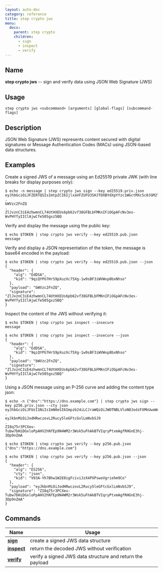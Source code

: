 ```yaml
---
layout: auto-doc
category: reference
title: step crypto jws
menu:
  docs:
    parent: step crypto
    children:
      - sign
      - inspect
      - verify
---
```


## Name
**step crypto jws** -- sign and verify data using JSON Web Signature (JWS)

## Usage

```raw
step crypto jws <subcommand> [arguments] [global-flags] [subcommand-flags]
```

## Description

JSON Web Signature (JWS) represents content secured with digital signatures or
Message Authentication Codes (MACs) using JSON-based data structures.

## Examples

Create a signed JWS of a message using an Ed25519 private JWK (with line
breaks for display purposes only):
```shell
$ echo -n message | step crypto jws sign --key ed25519.priv.json
eyJhbGciOiJFZERTQSIsImtpZCI6IjlxaVFZUFU3SHJTOXBYdXpYYzc1WGctMXc5c0JGM2lXVld2cDhieE5oc28ifQ
.
bWVzc2FnZQ
.
ZlJvznC3iE4zhwmnCL74UtHXEUs6pb62vf38GFBLbFMKnIFiOGpAFcNv3es-WvPHYfyIIClAjwCfe505gxz5BQ
```

Verify and display the message using the public key:
```shell
$ echo $TOKEN | step crypto jws verify --key ed25519.pub.json
message
```

Verify and display a JSON representation of the token, the message is base64
encoded in the payload:
```shell
$ echo $TOKEN | step crypto jws verify --key ed25519.pub.json --json
{
  "header": {
    "alg": "EdDSA",
    "kid": "9qiQYPU7HrS9pXuzXc75Xg-1w9sBF3iWVWvp8bxNhso"
  },
  "payload": "bWVzc2FnZQ",
  "signature": "ZlJvznC3iE4zhwmnCL74UtHXEUs6pb62vf38GFBLbFMKnIFiOGpAFcNv3es-WvPHYfyIIClAjwCfe505gxz5BQ"
}
```

Inspect the content of the JWS without verifying it:
```shell
$ echo $TOKEN | step crypto jws inspect --insecure
message

$ echo $TOKEN | step crypto jws inspect --insecure --json
{
  "header": {
    "alg": "EdDSA",
    "kid": "9qiQYPU7HrS9pXuzXc75Xg-1w9sBF3iWVWvp8bxNhso"
  },
  "payload": "bWVzc2FnZQ",
  "signature": "ZlJvznC3iE4zhwmnCL74UtHXEUs6pb62vf38GFBLbFMKnIFiOGpAFcNv3es-WvPHYfyIIClAjwCfe505gxz5BQ"
}
```

Using a JSON message using an P-256 curve and adding the content type json:
```shell
$ echo -n {"dns":"https://dns.example.com"} | step crypto jws sign --key p256.priv.json --cty json
eyJhbGciOiJFUzI1NiIsImN0eSI6Impzb24iLCJraWQiOiJWOTNBLVloN0JodzFXMkUwaWdGY2l2aUp6WDRQWFBzd29WZ3JpZWhtOUNvIn0
.
eyJkbnMiOiJodHRwczovL2Rucy5leGFtcGxlLmNvbSJ9
.
ZI8q75r3PCXeu-Tubw7bHiDGxloPpAHV2hNfEp9N4WM2r3Wsk5uFhAkBTVIqryPtxmAgfRHGnE3hj-3Dp9nZmA

$ echo $TOKEN | step crypto jws verify --key p256.pub.json
{"dns":"https://dns.example.com"}

$ echo $TOKEN | step crypto jws verify --key p256.pub.json --json
{
  "header": {
    "alg": "ES256",
    "cty": "json",
    "kid": "V93A-Yh7Bhw1W2E0igFciviJzX4PXPswoVgriehm9Co"
  },
  "payload": "eyJkbnMiOiJodHRwczovL2Rucy5leGFtcGxlLmNvbSJ9",
  "signature": "ZI8q75r3PCXeu-Tubw7bHiDGxloPpAHV2hNfEp9N4WM2r3Wsk5uFhAkBTVIqryPtxmAgfRHGnE3hj-3Dp9nZmA"
}
```

## Commands


| Name | Usage |
|---|---|
| **[sign](sign/)** | create a signed JWS data structure |
| **[inspect](inspect/)** | return the decoded JWS without verification |
| **[verify](verify/)** | verify a signed JWS data structure and return the payload |

